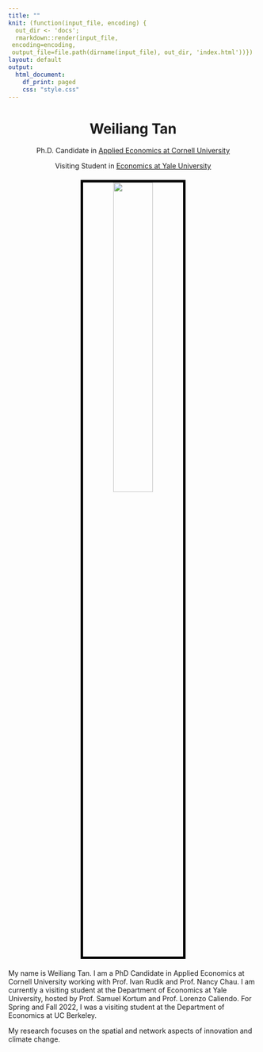 ---
title: ""
knit: (function(input_file, encoding) {
  out_dir <- 'docs';
  rmarkdown::render(input_file,
 encoding=encoding,
 output_file=file.path(dirname(input_file), out_dir, 'index.html'))})
layout: default
output:
  html_document:
    df_print: paged
    css: "style.css"
---

<center> <h1>Weiliang Tan</h1> </center>

<center>
Ph.D. Candidate in [Applied Economics at Cornell University](https://dyson.cornell.edu/)

Visiting Student in [Economics at Yale University](https://economics.yale.edu/)
</center>

</div>
<div style="margin-bottom:20px;">
</div>

<center>
<img src="photo_of_me.jpg" style="width:40%;
border:5px solid; border-color:black">
</center>

</div>
<div style="margin-bottom:20px;">
</div>

<left>
My name is Weiliang Tan. I am a PhD Candidate in Applied Economics at Cornell University working with Prof. Ivan Rudik and Prof. Nancy Chau. I am currently a visiting student at the Department of Economics at Yale University, hosted by Prof. Samuel Kortum and Prof. Lorenzo Caliendo. For Spring and Fall 2022, I was a visiting student at the Department of Economics at UC Berkeley. 
<!-- I will be on the 2023-2024 job market. -->

My research focuses on the spatial and network aspects of innovation and climate change.
   
</center>

</div>
<div style="margin-bottom:20px;">
</div>
